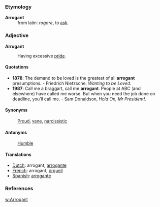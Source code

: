 ===Etymology===
;'''Arrogant'''
:from latin: ''rogare'', to [[ask]].

===Adjective===

'''Arrogant'''

:Having excessive [[pride]].

====Quotations====
* '''1878''': The demand to be loved is the greatest of all '''arrogant''' presumptions. - Friedrich Nietzsche, ''Wanting to be Loved''.
* '''1987''': Call me a braggart, call me '''arrogant'''. People at ABC (and elsewhere) have called me worse. But when you need the job done on deadline, you’ll call me. - Sam Donaldson, ''Hold On, Mr President!''.


====Synonyms====
:[[Proud]], [[vane]], [[narcissistic]] 

====Antonyms====
:[[Humble]]

====Translations====
*[[Dutch]]: arrogant, [[arrogante]]
*[[French]]: arrogant, [[orgueil]]
*[[Spanish]]: [[arrogante]]

===References===
[[w:Arrogant]]